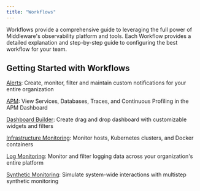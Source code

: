 ```yaml
---
title: "Workflows"
---
```


Workflows provide a comprehensive guide to leveraging the full power of Middleware's observability platform and tools. Each Workflow provides a detailed explanation and step-by-step guide to configuring the best workflow for your team.

## Getting Started with Workflows

[Alerts](/workflow/alerting/setup-alert): Create, monitor, filter and maintain custom notifications for your entire organization

[APM](/workflow/apm/apm-dashboard): View Services, Databases, Traces, and Continuous Profiling in the APM Dashboard

[Dashboard Builder](/workflow/custom-dashboard/build-custom-dashboard): Create drag and drop dashboard with customizable widgets and filters

[Infrastructure Monitoring](/workflow/infrastructure-monitoring/container-monitoring): Monitor hosts, Kubernetes clusters, and Docker containers

[Log Monitoring](/workflow/log-monitoring/logs): Monitor and filter logging data across your organization's entire platform

[Synthetic Monitoring](/workflow/synthetic-monitoring/synthetic-monitoring): Simulate system-wide interactions with multistep synthetic monitoring

